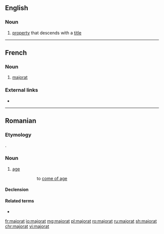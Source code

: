 ==English==

===Noun===
{{en-noun}}

# {{lb|en|legal}} [[property]] that descends with a [[title]]

----

==French==

===Noun===
{{fr-noun|m}}

# [[#English|majorat]]

===External links===
* {{R:TLFi}}

----

==Romanian==

===Etymology===
{{bor|ro|fr|majorat}}.

===Noun===
{{ro-noun|n|-}}

# [[age]] {{gloss|time of life when one attains full person rights}}
#: {{l|ro|ajunge la majorat|''a ajunge la '''majorat'''''}}
#:: to [[come of age]]

====Declension====
{{ro-noun-n|n=sg}}

====Related terms====
* {{l|ro|major}}

[[fr:majorat]]
[[io:majorat]]
[[mg:majorat]]
[[pl:majorat]]
[[ro:majorat]]
[[ru:majorat]]
[[sh:majorat]]
[[chr:majorat]]
[[vi:majorat]]